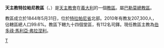 {{Infobox diocese
|name = 特拉帕尼
|jurisdiction = 教區
|latin = Dioecesis Drepanensis
|local = 
|border = catholic
|image = Diocesi di Trapani.png
|image_size = 
|image_alt = 
|caption = 教區範圍
|location = [[義大利|義大利]]
|rite = [[羅馬禮|羅馬禮]]
|territory = [[特拉帕尼省|特拉帕尼省]]北部
|population =207,300
|patron = 
|province =巴勒莫
|established = 1844年
|cathedral = [[聖老楞佐主教座堂_(特拉帕尼)|聖老楞佐主教座堂]]
|co-cathedral = 
|leadership = 主教 
|website =[http://www.diocesi.trapani.it/ 官方網頁]
|pope =  
|patriarch= 
|metropolitan =
|ordinary = 伯多祿·馬利亞·弗拉涅利
|coadjutor archbishop = 
|coadjutor bishop = 
|auxiliary = 
|emeritus = }}

'''天主教特拉帕尼教區'''（{{lang-la|Dioecesis Drepanensis}}、{{lang-it|Diocesi di Trapani}}）是[[天主教會|天主教會]]在[[義大利|義大利]]的一個[[教區|教區]]。屬[[天主教巴勒莫總教區|巴勒莫總教區]]。

教區成立於1844年5月31日，位於[[特拉帕尼省|特拉帕尼省]]北部。2010年有教友207,300人，佔轄區總人口99.6%。教區下轄九十四個堂區，有112名司鐸。現任教區主教為[[伯多祿·馬利亞·弗拉涅利|伯多祿·馬利亞·弗拉涅利]]。

[[Category:義大利天主教教區|T]]
{{意大利天主教教區}}